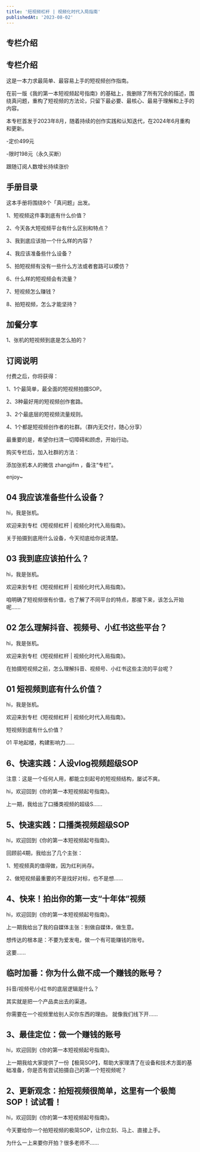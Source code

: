 ```yaml
---
title: '短视频杠杆 | 视频化时代入局指南'
publishedAt: '2023-08-02'
---
```


## 专栏介绍

**专栏介绍**
--------

这是一本力求最简单、最容易上手的短视频创作指南。

在前一版《我的第一本短视频起号指南》的基础上，我删除了所有冗余的描述，围绕真问题，重构了短视频的方法论，只留下最必要、最核心、最易于理解和上手的内容。

本专栏首发于2023年8月，随着持续的创作实践和认知迭代，在2024年6月重构和更新。

-定价499元

-限时198元（永久买断）

跟随订阅人数增长持续涨价

**手册目录**
--------

这本手册将围绕8个「真问题」出发。

1、短视频这件事到底有什么价值？

2、今天各大短视频平台有什么区别和特点？

3、我到底应该拍一个什么样的内容？

4、我应该准备些什么设备？

5、拍短视频有没有一些什么方法或者套路可以模仿？

6、什么样的短视频会有流量？

7、短视频怎么赚钱？

8、拍短视频，怎么才能坚持？

**加餐分享**
--------

1、张机的短视频到底是怎么拍的？

**订阅说明**
--------

付费之后，你将获得：

1、1个最简单，最全面的短视频拍摄SOP。

2、3种最好用的短视频创作套路。

3、2个最底层的短视频流量规则。

4、1个都是短视频创作者的社群。（群内无交付，随心分享）

最重要的是，希望你扫清一切障碍和顾虑，开始行动。

购买专栏后，加入社群的方法：

添加张机本人的微信 zhangjifm ，备注“专栏”。

enjoy~

## 04 我应该准备些什么设备？
hi，我是张机。

欢迎来到专栏《短视频杠杆 | 视频化时代入局指南》。

关于拍摄到底用什么设备，今天彻底给你说清楚。

## 03 我到底应该拍什么？
hi，我是张机。

欢迎来到专栏《短视频杠杆 | 视频化时代入局指南》。

咱明确了短视频很有价值，也了解了不同平台的特点，那接下来，该怎么开始呢......

## 02 怎么理解抖音、视频号、小红书这些平台？
hi，我是张机。

欢迎来到专栏《短视频杠杆 | 视频化时代入局指南》。

在拍摄短视频之前，怎么理解抖音、视频号、小红书这些主流的平台呢？

## 01 短视频到底有什么价值？
hi，我是张机。

欢迎来到专栏《短视频杠杆 | 视频化时代入局指南》。

短视频到底有什么价值？

01 平地起楼，构建影响力......

## 6、快速实践：人设vlog视频超级SOP
注意：这是一个任何人用，都能立刻起号的短视频结构，屡试不爽。

hi，欢迎回到《你的第一本短视频起号指南》。

上一期，我给出了口播类视频的超级S......

## 5、快速实践：口播类视频超级SOP
hi，欢迎回到《你的第一本短视频起号指南》。

回顾前4期，我给出了几个主张：

1、短视频真的值得做，因为红利尚存。

2、做短视频最重要的不是找好对标，也不是想......

## 4、快来！拍出你的第一支“十年体”视频
hi，欢迎回到《你的第一本短视频起号指南》。

上一期我给出了我的自媒体主张：别做自媒体，做生意。

想传达的根本是：不要为爱发电，做一个有可能赚钱的账号。

这要......

## 临时加番：你为什么做不成一个赚钱的账号？
抖音/视频号/小红书的底层逻辑是什么？ 

其实就是把一个产品卖出去的渠道。

你需要在一个视频里给别人买你东西的理由。 就像我们线下开......

## 3、最佳定位：做一个赚钱的账号
hi，欢迎回到《你的第一本短视频起号指南》。

上一期我给大家提供了一份【极简SOP】，帮助大家理清了在设备和技术方面的基础准备，你是否有尝试拍摄自己的第一个短视频呢？

## 2、更新观念：拍短视频很简单，这里有一个极简SOP！试试看！
hi，欢迎回到《你的第一本短视频起号指南》。

今天要给你一个拍短视频的极简SOP，让你立刻、马上、直接上手。

为什么一上来要你开拍？很多老师不......